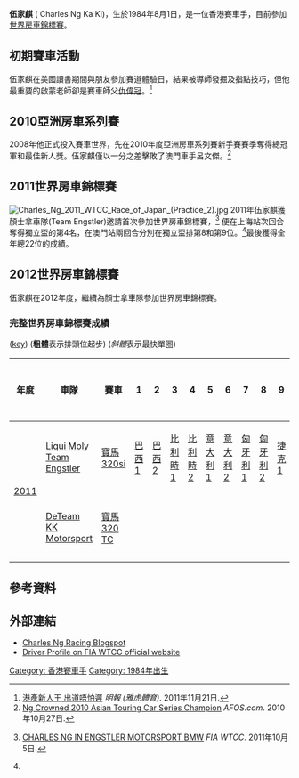 {{Infobox racing driver
| name              = 伍家麒<br />Charles Ng
| image             = Charles Ng 2011.jpg
| image_size        = <!-- defaults to 180px unless a value is entered -->
| caption           = 2011年的伍家麒。
| nationality       = {{CNHK}}
| birth_date        = {{Birth date and age|1984|08|01}}
| birth_place       = {{BHKG}}
| related to        = 
| current series    = [[世界房車錦標賽|世界房車錦標賽]]
| first year        = 2011
| current team      = [[Team_Engstler|Team Engstler]]
| car number        = 84
| former teams      = DeTeam KK Motorsport
| starts            = 8
| wins              = 0
| poles             = 0
| fastest laps      = 0
| best finish       = 22
| year              = 2011
| prev series       = [[亞洲房車系列賽|亞洲房車系列賽]]
| prev series years = 
| titles            = [[亞洲房車系列賽|亞洲房車系列賽]]<br>Skip Barber Mazdaspeed West
| title years       = 2010<br>2008-09
| awards            = 亞洲房車錦標賽最佳新人獎
| award years       = 2010
| updated           = 2012年3月26日
}}
'''伍家麒''' ({{en}} Charles Ng Ka Ki)，生於1984年8月1日，是一位香港賽車手，目前參加[[世界房車錦標賽|世界房車錦標賽]]。

==初期賽車活動==
伍家麒在美國讀書期間與朋友參加賽道體驗日，結果被導師發掘及指點技巧，但他最重要的啟蒙老師卻是賽車師父[[仇偉冠|仇偉冠]]。<ref name="Mingpao21Nov11">[http://hk.sports.yahoo.com/article/local/1286436.html 港產新人王 出道唔怕遲] {{Wayback|url=http://hk.sports.yahoo.com/article/local/1286436.html |date=20111221235751 }} ''明報 (雅虎體育)''. 2011年11月21日.</ref>

==2010亞洲房車系列賽==
2008年他正式投入賽車世界，先在2010年度亞洲房車系列賽新手賽賽季奪得總冠軍和最佳新人獎。伍家麒僅以一分之差擊敗了澳門車手呂文傑。<ref>[http://www.afos.com/index.php?option=com_content&view=article&id=700%3Ang-crowned-2010-asian-touring-car-series-champion&catid=38%3Aafos-news&Itemid=79 Ng Crowned 2010 Asian Touring Car Series Champion] {{webarchive|url=https://web.archive.org/web/20120329061512/http://www.afos.com/index.php?option=com_content&view=article&id=700:ng-crowned-2010-asian-touring-car-series-champion&catid=38:afos-news&Itemid=79 |date=2012-03-29 }} ''AFOS.com''. 2010年10月27日.</ref>

==2011世界房車錦標賽==
[[File:Charles_Ng_2011_WTCC_Race_of_Japan_(Practice_2).jpg|right]]
2011年伍家麒獲顏士拿車隊(Team Engstler)邀請首次參加世界房車錦標賽，<ref>{{en}}[http://fiawtcc.com/Read_News.asp?idnews=1041 CHARLES NG IN ENGSTLER MOTORSPORT BMW] {{webarchive|url=https://web.archive.org/web/20111111025630/http://www.fiawtcc.com/Read_News.asp?idNews=1041 |date=2011-11-11 }} ''FIA WTCC''. 2011年10月5日.</ref> 便在上海站次回合奪得獨立盃的第4名，在澳門站兩回合分別在獨立盃排第8和第9位。<ref name="Mingpao21Nov11" />最後獲得全年總22位的成績。

==2012世界房車錦標賽==
伍家麒在2012年度，繼續為顏士拿車隊參加世界房車錦標賽。

===完整世界房車錦標賽成績===
([[:Template:F1_driver_results_legend_2|key]]) ('''粗體'''表示排頭位起步) (''斜體''表示最快單圈)
{| class="wikitable" style="text-align:center; font-size:95%"
! 年度
! 車隊
! 賽車
! 1
! 2
! 3
! 4
! 5
! 6
! 7
! 8
! 9
! 10
! 11
! 12
! 13
! 14
! 15
! 16
! 17
! 18
! 19
! 20
! 21
! 22
! 23
! 24
! 總排名
! 分數
|-
! rowspan=2| [[2011_World_Touring_Car_Championship_season|2011]]
! [[Engstler_Motorsport|Liqui Moly Team Engstler]]
! [[寶馬_E90|寶馬 320si]]
| [[2011_FIA_WTCC_Race_of_Brazil|巴西<br>1]]<br><small></small>
| [[2011_FIA_WTCC_Race_of_Brazil|巴西<br>2]]<br><small></small>
| [[2011_FIA_WTCC_Race_of_Belgium|比利時<br>1]]<br><small></small>
| [[2011_FIA_WTCC_Race_of_Belgium|比利時<br>2]]<br><small></small>
| [[2011_FIA_WTCC_Race_of_Italy|意大利<br>1]]<br><small></small>
| [[2011_FIA_WTCC_Race_of_Italy|意大利<br>2]]<br><small></small>
| [[2011_FIA_WTCC_Race_of_Hungary|匈牙利<br>1]]<br><small></small>
| [[2011_FIA_WTCC_Race_of_Hungary|匈牙利<br>2]]<br><small></small>
| [[2011_FIA_WTCC_Race_of_the_Czech_Republic|捷克<br>1]]<br><small></small>
| [[2011_FIA_WTCC_Race_of_the_Czech_Republic|捷克<br>2]]<br><small></small>
| [[2011_FIA_WTCC_Race_of_Portugal|葡萄牙<br>1]]<br><small></small>
| [[2011_FIA_WTCC_Race_of_Portugal|葡萄牙<br>2]] <br><small></small>
| [[2011_FIA_WTCC_Race_of_UK|英國<br>1]]<br><small></small>
| [[2011_FIA_WTCC_Race_of_UK|英國<br>2]]<br><small></small>
| [[2011_FIA_WTCC_Race_of_Germany|德國<br>1]]<br><small></small>
| [[2011_FIA_WTCC_Race_of_Germany|德國<br>2]]<br><small></small>
| [[2011_FIA_WTCC_Race_of_Spain|西班牙<br>1]]<br><small></small>
| [[2011_FIA_WTCC_Race_of_Spain|西班牙<br>2]]<br><small></small>
|bgcolor="#cfcfff"| [[2011_FIA_WTCC_Race_of_Japan|日本<br>1]]<br><small>14</small>
|bgcolor="#cfcfff"| [[2011_FIA_WTCC_Race_of_Japan|日本<br>2]]<br><small>19</small>
| 
| 
| 
| 
|rowspan=2| '''第22位'''
|rowspan=2| '''1'''
|-
! [[KK_Motorsport|DeTeam KK Motorsport]]
! [[寶馬_E90|寶馬 320 TC]]
| 
| 
| 
| 
| 
| 
| 
| 
| 
| 
| 
| 
| 
| 
| 
| 
| 
| 
| 
| 
|bgcolor="#cfcfff"| [[2011_FIA_WTCC_Race_of_China|中國<br>1]]<br><small>16</small>
|bgcolor="#dfffdf"| [[2011_FIA_WTCC_Race_of_China|中國<br>2]]<br><small>10</small>
|bgcolor="#cfcfff"| [[2011_Guia_Race_of_Macau|澳門<br>1]]<br><small>13</small>
|bgcolor="#cfcfff"| [[2011_Guia_Race_of_Macau|澳門<br>2]]<br><small>14</small>
|}
==參考資料==
{{reflist}}

==外部連結==
*[http://charlesngracing.blogspot.com/ Charles Ng Racing Blogspot] {{Wayback|url=http://charlesngracing.blogspot.com/ |date=20161221045636 }}
*[https://web.archive.org/web/20111110135019/http://www.fiawtcc.com/Drivers_Details.asp?idDriver=107 Driver Profile on FIA WTCC official website]

[[Category:_香港賽車手|Category: 香港賽車手]]
[[Category:_1984年出生|Category: 1984年出生]]